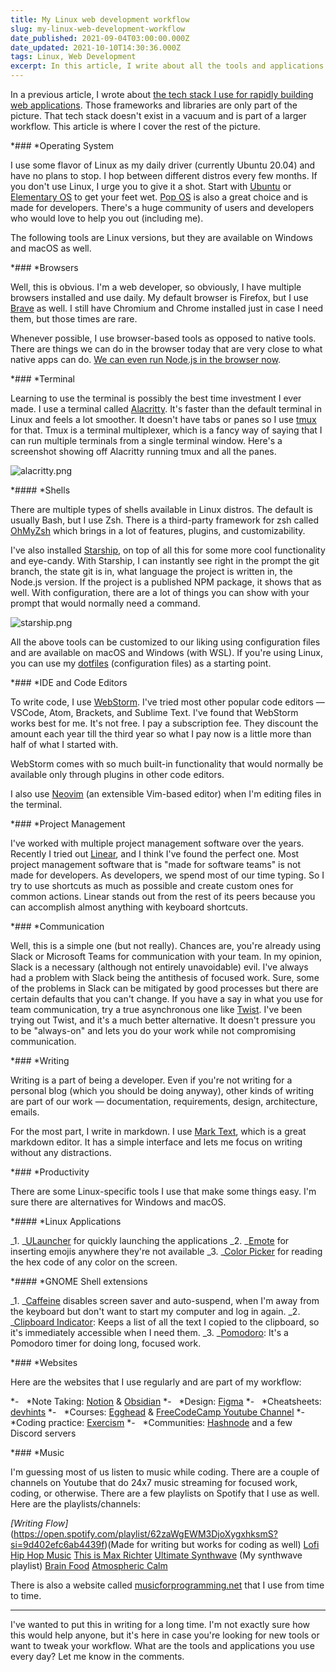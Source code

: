 ```yaml
---
title: My Linux web development workflow
slug: my-linux-web-development-workflow
date_published: 2021-09-04T03:00:00.000Z
date_updated: 2021-10-10T14:30:36.000Z
tags: Linux, Web Development
excerpt: In this article, I write about all the tools and applications I use on Linux every day to build web applications and be productive.
---
```


In a previous article, I wrote about [the tech stack I use for rapidly building web applications](*https://ilango.hashnode.dev/rapid-web-development-with-nextjs-chakraui-and-mongodb*). Those frameworks and libraries are only part of the picture. That tech stack doesn't exist in a vacuum and is part of a larger workflow. This article is where I cover the rest of the picture.

*### *Operating System

I use some flavor of Linux as my daily driver (currently Ubuntu 20.04) and have no plans to stop. I hop between different distros every few months. If you don't use Linux, I urge you to give it a shot. Start with [Ubuntu](*https://ubuntu.com/*) or [Elementary OS](*https://elementary.io/*) to get your feet wet. [Pop OS](*https://pop.system76.com/*) is also a great choice and is made for developers. There's a huge community of users and developers who would love to help you out (including me).

The following tools are Linux versions, but they are available on Windows and macOS as well.

*### *Browsers

Well, this is obvious. I'm a web developer, so obviously, I have multiple browsers installed and use daily. My default browser is Firefox, but I use [Brave](*https://brave.com/*) as well. I still have Chromium and Chrome installed just in case I need them, but those times are rare.

Whenever possible, I use browser-based tools as opposed to native tools. There are things we can do in the browser today that are very close to what native apps can do. [We can even run Node.js in the browser now](*https://ilango.hashnode.dev/running-nodejs-natively-in-the-browser*).

*### *Terminal

Learning to use the terminal is possibly the best time investment I ever made. I use a terminal called [Alacritty](*https://github.com/alacritty/alacritty*). It's faster than the default terminal in Linux and feels a lot smoother. It doesn't have tabs or panes so I use [tmux](*https://github.com/tmux/tmux/wiki*) for that. Tmux is a terminal multiplexer, which is a fancy way of saying that I can run multiple terminals from a single terminal window. Here's a screenshot showing off Alacritty running tmux and all the panes.

![alacritty.png](https://cdn.hashnode.com/res/hashnode/image/upload/v1630744303278/LeB7v1EAb.png)

*#### *Shells

There are multiple types of shells available in Linux distros. The default is usually Bash, but I use Zsh. There is a third-party framework for zsh called [OhMyZsh](*https://ohmyz.sh/*) which brings in a lot of features, plugins, and customizability.

I've also installed [Starship](*https://starship.rs/*), on top of all this for some more cool functionality and eye-candy. With Starship, I can instantly see right in the prompt the git branch, the state git is in, what language the project is written in, the Node.js version. If the project is a published NPM package, it shows that as well. With configuration, there are a lot of things you can show with your prompt that would normally need a command.

![starship.png](https://cdn.hashnode.com/res/hashnode/image/upload/v1630744428140/DFiIZZFZu.png)

All the above tools can be customized to our liking using configuration files and are available on macOS and Windows (with WSL). If you're using Linux, you can use my [dotfiles](*https://github.com/ilangorajagopal/dotfiles*) (configuration files) as a starting point.

*### *IDE and Code Editors

To write code, I use [WebStorm](*https://www.jetbrains.com/webstorm/*). I've tried most other popular code editors — VSCode, Atom, Brackets, and Sublime Text. I've found that WebStorm works best for me. It's not free. I pay a subscription fee. They discount the amount each year till the third year so what I pay now is a little more than half of what I started with.

WebStorm comes with so much built-in functionality that would normally be available only through plugins in other code editors.

I also use [Neovim](*https://neovim.io/*) (an extensible Vim-based editor) when I'm editing files in the terminal.

*### *Project Management

I've worked with multiple project management software over the years. Recently I tried out [Linear](*https://linear.app*), and I think I've found the perfect one. Most project management software that is "made for software teams" is not made for developers. As developers, we spend most of our time typing. So I try to use shortcuts as much as possible and create custom ones for common actions. Linear stands out from the rest of its peers because you can accomplish almost anything with keyboard shortcuts.

*### *Communication

Well, this is a simple one (but not really). Chances are, you're already using Slack or Microsoft Teams for communication with your team. In my opinion, Slack is a necessary (although not entirely unavoidable) evil. I've always had a problem with Slack being the antithesis of focused work. Sure, some of the problems in Slack can be mitigated by good processes but there are certain defaults that you can't change. If you have a say in what you use for team communication, try a true asynchronous one like [Twist](*https://twist.com*). I've been trying out Twist, and it's a much better alternative. It doesn't pressure you to be "always-on" and lets you do your work while not compromising communication.

*### *Writing

Writing is a part of being a developer. Even if you're not writing for a personal blog (which you should be doing anyway), other kinds of writing are part of our work — documentation, requirements, design, architecture, emails.

For the most part, I write in markdown. I use [Mark Text](*https://marktext.app/*), which is a great markdown editor. It has a simple interface and lets me focus on writing without any distractions.

*### *Productivity

There are some Linux-specific tools I use that make some things easy. I'm sure there are alternatives for Windows and macOS.

*#### *Linux Applications

_1. _[ULauncher](*https://ulauncher.io/*) for quickly launching the applications
_2. _[Emote](*https://snapcraft.io/emote*) for inserting emojis anywhere they're not available
_3. _[Color Picker](*https://flathub.org/apps/details/nl.hjdskes.gcolor3*) for reading the hex code of any color on the screen.

*#### *GNOME Shell extensions

_1. _[Caffeine](*https://extensions.gnome.org/extension/517/caffeine/*) disables screen saver and auto-suspend, when I'm away from the keyboard but don't want to start my computer and log in again.
_2. _[Clipboard Indicator](*https://extensions.gnome.org/extension/779/clipboard-indicator/*): Keeps a list of all the text I copied to the clipboard, so it's immediately accessible when I need them.
_3. _[Pomodoro](*https://gnomepomodoro.org/*): It's a Pomodoro timer for doing long, focused work.

*### *Websites

Here are the websites that I use regularly and are part of my workflow:

*-   *Note Taking: [Notion](*https://www.notion.so*) & [Obsidian](*https://obsidian.md/*)
*-   *Design: [Figma](*https://www.figma.com/*)
*-   *Cheatsheets: [devhints](*https://devhints.io/*)
*-   *Courses: [Egghead](*https://egghead.io/*) & [FreeCodeCamp Youtube Channel](*https://www.youtube.com/channel/UC8butISFwT-Wl7EV0hUK0BQ*)
*-   *Coding practice: [Exercism](*https://exercism.org*)
*-   *Communities: [Hashnode](*https://hashnode.com/*) and a few Discord servers

*### *Music

I'm guessing most of us listen to music while coding. There are a couple of channels on Youtube that do 24x7 music streaming for focused work, coding, or otherwise. There are a few playlists on Spotify that I use as well. Here are the playlists/channels:

_[Writing Flow]_(https://open.spotify.com/playlist/62zaWgEWM3DjoXygxhksmS?si=9d402efc6ab4439f)(Made for writing but works for coding as well)
[Lofi Hip Hop Music](*https://open.spotify.com/playlist/0vvXsWCC9xrXsKd4FyS8kM?si=76942da311c5471b*)
[This is Max Richter](*https://open.spotify.com/playlist/37i9dQZF1DXe2SymtxlfwF?si=781ccdfc6d0e43ba*)
[Ultimate Synthwave](*https://open.spotify.com/playlist/0L9zxrMI0y5Km1n2shto6Y?si=fe86281cb35e48cf*) (My synthwave playlist)
[Brain Food](*https://open.spotify.com/playlist/37i9dQZF1DWXLeA8Omikj7?si=14c85b3e55764043*)
[Atmospheric Calm](*https://open.spotify.com/playlist/37i9dQZF1DX4TnpT6vw5rE?si=fc7e95bbe868476b*)

There is also a website called [musicforprogramming.net](*musicforprogramming.net*) that I use from time to time.

---

I've wanted to put this in writing for a long time. I'm not exactly sure how this would help anyone, but it's here in case you're looking for new tools or want to tweak your workflow. What are the tools and applications you use every day? Let me know in the comments.
